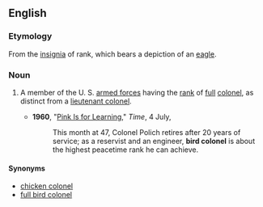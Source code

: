 ==English==

===Etymology===
From the [[insignia]] of rank, which bears a depiction of an [[eagle]].

===Noun===
{{en-noun|sg=[[bird]] [[colonel]]}}

# {{US|slang|military}} A member of the U. S. [[armed forces]] having the [[rank]] of [[full]] [[colonel]], as distinct from a [[lieutenant colonel]].
#*'''1960''', "[http://www.time.com/time/magazine/article/0,9171,869541-2,00.html Pink Is for Learning]," ''Time'', 4 July,
#*:This month at 47, Colonel Polich retires after 20 years of service; as a reservist and an engineer, '''bird colonel''' is about the highest peacetime rank he can achieve.

====Synonyms====
* [[chicken colonel]]
* [[full bird colonel]]